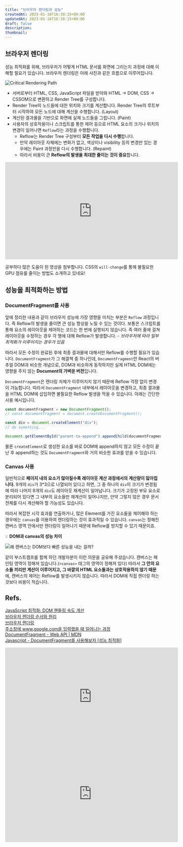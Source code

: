 ```yaml
---
title: "브라우저 렌더링과 성능"
createdAt: 2023-01-16T16:38:15+09:00
updatedAt: 2023-01-16T16:38:15+09:00
draft: false
description:
thumbnail:
---
```


## 브라우저 렌더링

성능 최적화를 위해, 브라우저가 어떻게 HTML 문서를 화면에 그리는지 과정에 대해 이해할 필요가 있습니다. 브라우저 렌더링은 아래 사진과 같은 흐름으로 이루어집니다.

![Critical Rendering Path](/images/browser-rendering-performance/01.png)

- 서버로부터 HTML, CSS, JavaScript 파일을 받아와 HTML → DOM, CSS → CSSOM으로 변환하고 Render Tree를 구성합니다.
- Render Tree의 노드들에 대한 위치와 크기를 계산합니다. Render Tree의 루트부터 시작하여 모든 노드에 대해 계산을 수행합니다. (Layout)
- 계산된 결과물을 기반으로 화면에 실제 노드들을 그립니다. (Paint)
- 사용자의 상호작용이나 스크립트를 통한 제어 등으로 HTML 요소의 크기나 위치의 변경이 일어나면 `Reflow`라는 과정을 수행합니다.
  - Reflow는 Render Tree 구성부터 **모든 작업을 다시 수행**합니다.
  - 만약 레이아웃 자체에는 변화가 없고, 색상이나 visibility 등의 변경만 있는 경우에는 Paint 과정만을 다시 수행합니다. (Repaint)
  - 따라서 비용이 큰 **Reflow의 발생을 최대한 줄이는 것이 중요**합니다.

<iframe
  width="560"
  height="315"
  src="https://www.youtube.com/embed/TZz9VHjJzMk"
  title="YouTube video player"
  frameBorder="0"
  allow="accelerometer; autoplay; clipboard-write; encrypted-media; gyroscope; picture-in-picture; web-share"
  allowFullScreen
></iframe>

공부하다 많은 도움이 된 영상을 첨부합니다. CSS의 `will-change`를 통헤 불필요한 GPU 점유를 줄이는 방법도 소개하고 있네요!

## 성능을 최적화하는 방법

### DocumentFragment를 사용

앞에 정리한 내용과 같이 브라우저 성능에 가장 영향을 미치는 부분은 `Reflow` 과정입니다. 즉 Reflow의 발생을 줄이면 큰 성능 향상을 노릴 수 있는 것이다. 보통은 스크립트를 통해 요소의 레이아웃을 제어하는 코드는 한 번에 실행되지 않습니다. 즉 여러 줄에 걸쳐 레이아웃을 수정하는 경우 각 행에 대해 Reflow가 발생합니다. - _브라우저에 따라 일부 최적화가 이루어지는 경우가 있음_

따라서 모든 수정이 완료된 후에 최종 결과물에 대해서만 Reflow를 수행할 필요가 있습니다. `DocumentFragment`가 그 해결책 중 하나인데, `DocumentFragment`란 React의 버추얼 DOM과 비슷한 개념으로, DOM과 비슷하게 동작하지만 실제 HTML DOM에는 영향을 주지 않는 **Document의 가벼운 버전**입니다.

`DocumentFragment`은 렌더링 자체가 이루어지지 않기 때문에 Reflow 걱정 없이 변경이 가능합니다. 따라서 `DocumentFragment` 내부에서 레이아웃을 변경하고, 최종 결과물을 HTML DOM에 삽입하면 불필요한 Reflow 발생을 막을 수 있습니다. 아래는 간단한 사용 예시입니다.

```javascript
const documentFragment = new DocumentFragment();
// const documentFragment = document.createDocumentFragment();

const div = document.createElement("div");
// do something...

document.getElementById("parent-to-append").appendChild(documentFragment);
```

물론 `createElement`로 생성한 요소를 바로 DOM에 append하지 않고 모든 수정이 끝난 후 append하는 것도 `DocumentFragment`와 거의 비슷한 효과를 얻을 수 있습니다.

### Canvas 사용

일반적으로 **페이지 내의 요소가 많아질수록 레이아웃 계산 과정에서의 계산량이 많아집니다.** 9개의 `div`가 3\*3으로 나열되어 있다고 하면, 그 중 하나의 `div`의 크기가 변경됨에 따라 나머지 8개의 `div`도 레이아웃 재계산이 일어납니다. 크기가 고정된 부모 요소로 분리되어 있다면 그 내부의 요소들만 재계산이 일어나지만, 만약 그렇지 않은 경우 문서 전체를 다시 계산해야 할 가능성도 있습니다.

따라서 복잡한 시각 효과를 연출하거나, 많은 Element를 가진 요소들을 제어해야 하는 경우에는 `canvas`를 이용하여 렌더링하는 것이 효과적일 수 있습니다. `canvas`는 정해진 캔버스 영역 안에서만 렌더링이 일어나기 때문에 Reflow를 방지할 수 있기 때문이죠.

<aside>

💡 **DOM과 canvas의 성능 차이**

![왜 캔버스는 DOM보다 빠른 성능을 내는 걸까?](/images/browser-rendering-performance/02.png)

같이 부스트캠프를 함께 하던 개발자분이 이런 의문을 공유해 주셨습니다. 캔버스는 페인팅 영역이 정해져 있습니다.(`<canvas>` 태그의 영역이 정해져 있다) 따라서 **그 안의 요소들 끼리만 계산이 이루어지고, 그 바깥의 HTML 요소들과는 상호작용하지 않기 때문**에, 캔버스의 제어는 Reflow를 발생시키지 않습니다. 따라서 DOM에 직접 렌더링 하는 것보다 비용이 적습니다.

</aside>

## Refs.

[JavaScript 최적화: DOM 핸들링 속도 개선](https://www.nextree.co.kr/p2081/)  
[브라우저 렌더링 순서와 원리](https://velog.io/@zaman17/%EA%B8%B0%EC%88%A0%EB%A9%B4%EC%A0%91%EB%8C%80%EB%B9%84-%EB%B8%8C%EB%9D%BC%EC%9A%B0%EC%A0%80-%EB%A0%8C%EB%8D%94%EB%A7%81-%EC%88%9C%EC%84%9C%EC%99%80-%EC%9B%90%EB%A6%AC)  
[브라우저 렌더링](https://velog.io/@hoo00nn/%EB%B8%8C%EB%9D%BC%EC%9A%B0%EC%A0%80-%EB%A0%8C%EB%8D%94%EB%A7%81)  
[주소창에 www.google.com을 입력했을 때 일어나는 과정](https://velog.io/@tnehd1998/%EC%A3%BC%EC%86%8C%EC%B0%BD%EC%97%90-www.google.com%EC%9D%84-%EC%9E%85%EB%A0%A5%ED%96%88%EC%9D%84-%EB%95%8C-%EC%9D%BC%EC%96%B4%EB%82%98%EB%8A%94-%EA%B3%BC%EC%A0%95#-%EB%B8%8C%EB%9D%BC%EC%9A%B0%EC%A0%80-%EB%A0%8C%EB%8D%94%EB%A7%81-%EA%B3%BC%EC%A0%95)  
[DocumentFragment - Web API | MDN](https://developer.mozilla.org/ko/docs/Web/API/DocumentFragment)  
[Javascript - DocumentFragment를 사용해보자 [성능 최적화]](https://7942yongdae.tistory.com/70)

<iframe
  width="560"
  height="315"
  src="https://www.youtube.com/embed/ZTnIxIA5KGw"
  title="YouTube video player"
  frameBorder="0"
  allow="accelerometer; autoplay; clipboard-write; encrypted-media; gyroscope; picture-in-picture; web-share"
  allowFullScreen
></iframe>
<iframe
  width="560"
  height="315"
  src="https://www.youtube.com/embed/ZHxbs5WEQzE"
  title="YouTube video player"
  frameBorder="0"
  allow="accelerometer; autoplay; clipboard-write; encrypted-media; gyroscope; picture-in-picture; web-share"
  allowFullScreen
></iframe>
